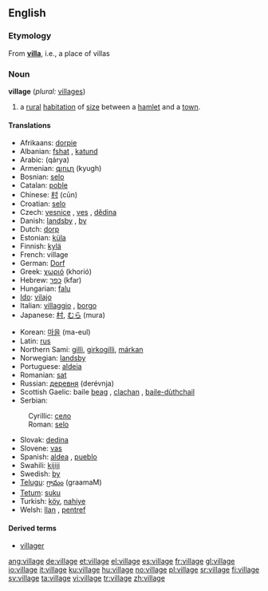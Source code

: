 ==English==

{{rank|cry|step|turning|812|village|quickly|lie|supposed}}

=== Etymology ===
From '''[[villa]]''', i.e., a place of villas

=== Noun ===
{{wikipedia}}
'''village''' (''plural:'' [[villages]])

# a [[rural]] [[habitation]] of [[size]] between a [[hamlet]] and a [[town]].

==== Translations ====
{{top}}
*Afrikaans: [[dorpie]]
*Albanian: [[fshat]] {{m}}, [[katund]] {{m}}
*Arabic: {{ARchar|[[قرية]]}} (qárya) {{f}}
*Armenian: [[գյուղ]] (kyugh)
*Bosnian: [[selo]] {{n}}
*Catalan: [[poble]] {{m}}
*Chinese: [[村]] (cūn)
*Croatian: [[selo]] {{n}}
*Czech: [[vesnice]] {{f}}, [[ves]] {{f}}, [[dědina]] {{f}}
*Danish: [[landsby]] {{c}}, [[by#Danish|by]] {{c}}
*Dutch: [[dorp]] {{n}}
*Estonian: [[küla]]
*Finnish: [[kylä]]
*French: village
*German: [[Dorf]] {{n}} 
*Greek: [[χωριό]] (khorió) {{n}}
*Hebrew: [[כפר]] (kfar) {{m}}
*Hungarian: [[falu]]
*[[Ido]]: [[vilajo]]
*Italian: [[villaggio]] {{m}}, [[borgo]] {{m}}
*Japanese: [[村]], [[むら]] (mura)
{{mid}}
*Korean: [[마을]] (ma-eul)
*Latin: [[rus]]
*Northern Sami: [[gilli]], [[girkogilli]], [[márkan]]
*Norwegian: [[landsby#Norwegian|landsby]]
*Portuguese: [[aldeia]] {{f}}
*Romanian: [[sat#Romanian|sat]] {{n}}
*Russian: [[деревня]] (derévnja) {{f}}
*Scottish Gaelic: baile [[beag]] {{m}}, [[clachan]] {{m}}, [[baile-dùthchail]] {{m}}
*Serbian:
:Cyrillic: [[село]] {{n}}
:Roman: [[selo#Serbian|selo]] {{n}}
*Slovak: [[dedina#Slovak|dedina]] {{f}}
*Slovene: [[vas]] {{f}}
*Spanish: [[aldea]] {{f}}, [[pueblo]] {{m}}
*Swahili: [[kijiji]]
*Swedish: [[by#Swedish|by]] {{c}}
*[[Telugu]]: [[గ్రామం]] (graamaM)
*[[Tetum]]: [[suku]]
*Turkish: [[köy]], [[nahiye]]
*Welsh: [[llan]] {{f}}, [[pentref]] {{m}}
{{bottom}}

==== Derived terms====
* [[villager]]

[[ang:village]]
[[de:village]]
[[et:village]]
[[el:village]]
[[es:village]]
[[fr:village]]
[[gl:village]]
[[io:village]]
[[it:village]]
[[ku:village]]
[[hu:village]]
[[no:village]]
[[pl:village]]
[[sr:village]]
[[fi:village]]
[[sv:village]]
[[ta:village]]
[[vi:village]]
[[tr:village]]
[[zh:village]]